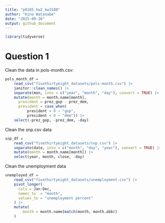 ```yaml
---
title: "p8105_hw2_kw3180"
author: "Kino Watanabe"
date: "2025-09-26"
output: github_document
---
```


```r
library(tidyverse)
```
# Question 1

Clean the data in pols-month.csv:

```r
pols_month_df = 
    read_csv("fivethirtyeight_datasets/pols-month.csv") |> 
    janitor::clean_names() |> 
    separate(mon, into = c("year", "month", "day"), convert = TRUE) |> 
    mutate(month = month.name[month],
      president = prez_gop - prez_dem,
      president = case_when(
          president > 0 ~ "gop",
          president < 0 ~ "dem")) |> 
    select(-prez_gop, -prez_dem, -day)
```
Clean the snp.csv data
```r
snp_df = 
    read_csv("fivethirtyeight_datasets/snp.csv") |> 
    separate(date, into = c("month", "day", "year"), convert = TRUE) |> 
    mutate(month = month.name[month]) |> 
    select(year, month, close, -day)
```
Clean the unemployment data

```r
unemployed_df = 
    read_csv("fivethirtyeight_datasets/unemployment.csv") |> 
    pivot_longer(
      cols = Jan:Dec,
      names_to  = "month",
      values_to = "unemployment percent"
    ) |> 
    mutate(
        month = month.name[match(month, month.abb)] 
    )
```

